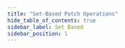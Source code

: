 ```yaml
---
title: "Set-Based Patch Operations"
hide_table_of_contents: true
sidebar_label: Set Based
sidebar_position: 1
---
```





<LanguageSwitcher supportedLanguages={supportedLanguages} />

<LanguageContent language="csharp">
   <SetBasedCsharp />
</LanguageContent>

<LanguageContent language="java">
   <SetBasedJava />
</LanguageContent>

<LanguageContent language="nodejs">
   <SetBasedNodejs />
</LanguageContent>


<!---
### Client API
- [What are operations](../../../client-api/operations/what-are-operations)

### Patching
- [Single document patch operations](../../../client-api/operations/patching/single-document)

### Knowledge Base
- [JavaScript engine](../../../server/kb/javascript-engine)
- [Numbers in JavaScript engine](../../../server/kb/numbers-in-ravendb#numbers-in-javascript-engine)


-->